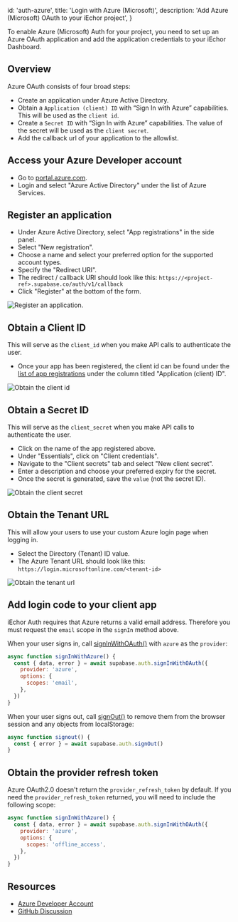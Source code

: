 
  id: 'auth-azure',
  title: 'Login with Azure (Microsoft)',
  description: 'Add Azure (Microsoft) OAuth to your iEchor project',
}

To enable Azure (Microsoft) Auth for your project, you need to set up an Azure OAuth application and add the application credentials to your iEchor Dashboard.

## Overview

Azure OAuth consists of four broad steps:

- Create an application under Azure Active Directory.
- Obtain a `Application (client) ID` with “Sign In with Azure” capabilities. This will be used as the `client id`.
- Create a `Secret ID` with “Sign In with Azure” capabilities. The value of the secret will be used as the `client secret`.
- Add the callback url of your application to the allowlist.

## Access your Azure Developer account

- Go to [portal.azure.com](https://portal.azure.com/#home).
- Login and select "Azure Active Directory" under the list of Azure Services.

## Register an application

- Under Azure Active Directory, select "App registrations" in the side panel.
- Select "New registration".
- Choose a name and select your preferred option for the supported account types.
- Specify the "Redirect URI".
- The redirect / callback URI should look like this: `https://<project-ref>.supabase.co/auth/v1/callback`
- Click "Register" at the bottom of the form.

![Register an application.](/docs/img/guides/auth-azure/azure-register-app.png)

## Obtain a Client ID

This will serve as the `client_id` when you make API calls to authenticate the user.

- Once your app has been registered, the client id can be found under the [list of app registrations](https://portal.azure.com/#blade/Microsoft_AAD_IAM/ActiveDirectoryMenuBlade/RegisteredApps) under the column titled "Application (client) ID".

![Obtain the client id](/docs/img/guides/auth-azure/azure-client-id.png)

## Obtain a Secret ID

This will serve as the `client_secret` when you make API calls to authenticate the user.

- Click on the name of the app registered above.
- Under "Essentials", click on "Client credentials".
- Navigate to the "Client secrets" tab and select "New client secret".
- Enter a description and choose your preferred expiry for the secret.
- Once the secret is generated, save the `value` (not the secret ID).

![Obtain the client secret](/docs/img/guides/auth-azure/azure-client-secret.png)

## Obtain the Tenant URL

This will allow your users to use your custom Azure login page when logging in.

- Select the Directory (Tenant) ID value.
- The Azure Tenant URL should look like this: `https://login.microsoftonline.com/<tenant-id>`

![Obtain the tenant url](/docs/img/guides/auth-azure/azure-tenant-url.png)

## Add login code to your client app

<Admonition type="tip">

iEchor Auth requires that Azure returns a valid email address. Therefore you must request the `email` scope in the `signIn` method above.

</Admonition>

When your user signs in, call [signInWithOAuth()](/docs/reference/javascript/auth-signinwithoauth) with `azure` as the `provider`:

```js
async function signInWithAzure() {
  const { data, error } = await supabase.auth.signInWithOAuth({
    provider: 'azure',
    options: {
      scopes: 'email',
    },
  })
}
```

When your user signs out, call [signOut()](/docs/reference/javascript/auth-signout) to remove them from the browser session and any objects from localStorage:

```js
async function signout() {
  const { error } = await supabase.auth.signOut()
}
```

## Obtain the provider refresh token

Azure OAuth2.0 doesn't return the `provider_refresh_token` by default. If you need the `provider_refresh_token` returned, you will need to include the following scope:

```js
async function signInWithAzure() {
  const { data, error } = await supabase.auth.signInWithOAuth({
    provider: 'azure',
    options: {
      scopes: 'offline_access',
    },
  })
}
```

## Resources

- [Azure Developer Account](https://portal.azure.com)
- [GitHub Discussion](https://github.com/supabase/gotrue/pull/54#issuecomment-757043573)


